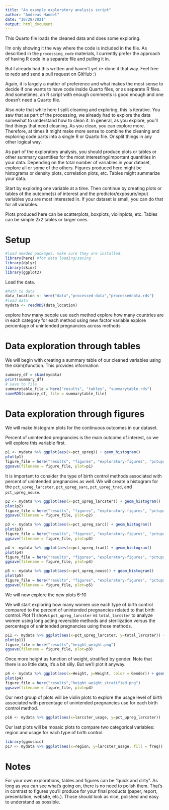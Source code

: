 ```yaml
---
title: "An example exploratory analysis script"
author: "Andreas Handel"
date: "10/28/2021"
output: html_document
---
```


  
  
This Quarto file loads the cleaned data and does some exploring.

I'm only showing it the way where the code is included in the file. 
As described in the `processing_code` materials, I currently prefer the approach of having R code in a separate file and pulling it in.

But I already had this written and haven't yet re-done it that way. Feel free to redo and send a pull request on GitHub :)

Again, it is largely a matter of preference and what makes the most sense to decide if one wants to have code inside Quarto files, or as separate R files.
And sometimes, an R script with enough comments is good enough and one doesn't need a Quarto file.

Also note that while here I split cleaning and exploring, this is iterative. You saw that as part of the processing, we already had to explore the data somewhat to understand how to clean it. In general, as you explore, you'll find things that need cleaning. As you clean, you can explore more. Therefore, at times it might make more sense to combine the cleaning and exploring code parts into a single R or Quarto file. Or split things in any other logical way.

As part of the exploratory analysis, you should produce plots or tables or other summary quantities for the most interesting/important quantities in your data. Depending on the total number of variables in your dataset, explore all or some of the others. Figures produced here might be histograms or density plots, correlation plots, etc. Tables might summarize your data.

Start by exploring one variable at a time. Then continue by creating plots or tables of the outcome(s) of interest and the predictor/exposure/input variables you are most interested in. If your dataset is small, you can do that for all variables. 

Plots produced here can be scatterplots, boxplots, violinplots, etc. Tables can be simple 2x2 tables or larger ones.

# Setup

```r
#load needed packages. make sure they are installed.
library(here) #for data loading/saving
library(dplyr)
library(skimr)
library(ggplot2)
```


Load the data.

```r
#Path to data
data_location <- here("data","processed-data","processeddata.rds")
#load data
mydata <- readRDS(data_location)
```


explore how many people use each method
explore how many countries are in each category for each method using new factor variable
explore percentage of unintended pregnancies across methods


# Data exploration through tables
We will begin with creating a summary table of our cleaned variables using the skim()function. This provides information 

```r
summary_df = skim(mydata)
print(summary_df)
# save to file
summarytable_file = here("results", "tables", "summarytable.rds")
saveRDS(summary_df, file = summarytable_file)
```

# Data exploration through figures

We will make histogram plots for the continuous outcomes in our dataset.

Percent of unintended pregnancies is the main outcome of interest, so we will explore this variable first. 

```r
p1 <- mydata %>% ggplot(aes(x=pct_upreg)) + geom_histogram() 
plot(p1)
figure_file = here("results", "figures", "exploratory-figures", "pctupreg_distribution.png")
ggsave(filename = figure_file, plot=p1) 
```

It is important to consider the type of birth control methods associated with percent of unintended pregnancies as well. We will create a histogram for the `pct_upreg_larcster`, `pct_upreg_sarc`, `pct_upreg_trad`, and `pct_upreg_nouse`.  

```r
p2 <- mydata %>% ggplot(aes(x=pct_upreg_larcster)) + geom_histogram() 
plot(p2)
figure_file = here("results", "figures", "exploratory-figures", "pctupreg_larcster_distribution.png")
ggsave(filename = figure_file, plot=p2) 

p3 <- mydata %>% ggplot(aes(x=pct_upreg_sarc)) + geom_histogram() 
plot(p3)
figure_file = here("results", "figures", "exploratory-figures", "pctupreg_sarc_distribution.png")
ggsave(filename = figure_file, plot=p3) 

p4 <- mydata %>% ggplot(aes(x=pct_upreg_trad)) + geom_histogram() 
plot(p4)
figure_file = here("results", "figures", "exploratory-figures", "pctupreg_trad_distribution.png")
ggsave(filename = figure_file, plot=p4) 

p5 <- mydata %>% ggplot(aes(x=pct_upreg_nouse)) + geom_histogram() 
plot(p5)
figure_file = here("results", "figures", "exploratory-figures", "pctupreg_nouse_distribution.png")
ggsave(filename = figure_file, plot=p5) 
```

We will now explore the new 
plots 6-10


We will start exploring how many women use each type of birth control compared to the percent of unintended pregnancies related to that birth control. Plot 11 shows `pct_upreg_larcster` vs `total_larcster` to analyze women using long acting reversible methods and sterilization versus the percentage of unintended pregnancies using those methods. 

```r
p11 <- mydata %>% ggplot(aes(x=pct_upreg_larcster, y=total_larcster)) + geom_point() + geom_smooth(method='lm')
plot(p11)
figure_file = here("results","height_weight.png")
ggsave(filename = figure_file, plot=p3) 
```

Once more height as function of weight, stratified by gender. Note that there is so little data, it's a bit silly. But we'll plot it anyway.

```r
p4 <- mydata %>% ggplot(aes(x=Height, y=Weight, color = Gender)) + geom_point() + geom_smooth(method='lm')
plot(p4)
figure_file = here("results","height_weight_stratified.png")
ggsave(filename = figure_file, plot=p4) 
```

Our next group of plots will be violin plots to explore the usage level of birth associated with percentage of unintended pregnancies use for each birth control method. 
```r
p16 <- mydata %>% ggplot(aes(x=larcster_usage, y=pct_upreg_larcster))
```

Our last plots will be mosaic plots to compare two categorical variables: region and usage for each type of birth control. 
```r
library(ggmosaic)
p17 <- mydata %>% ggplot(aes(x=region, y=larcster_usage, fill = freq)) + geom_mosaic(aes(x=region, fill = larcster_usage))
```

# Notes

For your own explorations, tables and figures can be "quick and dirty". As long as you can see what's going on, there is no need to polish them. That's in contrast to figures you'll produce for your final products (paper, report, presentation, website, etc.). Those should look as nice, polished and easy to understand as possible.


